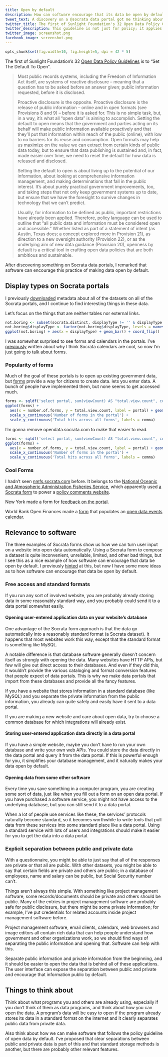 ```yaml
---
title: Open by default
description: How can software encourage that its data be open by default?
tweet_text: A discovery on a @socrata data portal got me thinking about how software can encourage data to be open by default.
twitter_title: The first of Sunlight Foundation's 32 Open Data Policy Guidelines is to "Set The Default To Open".
twitter_description: This guideline is not just for policy; it applies to software too!
twitter_image: screenshot.png
facebook_image: screenshot.png
---
```

```r
opts_chunk$set(fig.width=10, fig.height=5, dpi = 42 * 5)
```
The first of Sunlight Foundation's 32
[Open Data Policy Guidelines](http://sunlightfoundation.com/opendataguidelines/)
is to "Set The Default To Open".

> Most public records systems, including the Freedom of Information Act itself, are systems of reactive disclosure -- meaning that a question has to be asked before an answer given; public information requested, before it is disclosed.
>
> Proactive disclosure is the opposite. Proactive disclosure is the release of public information -- online and in open formats (see Provisions 8 and 9) -- before it is asked for. This is no simple task, but, in a way, it’s what all "open data" is aiming to accomplish. Setting the default to open means that the government and parties acting on its behalf will make public information available proactively and that they’ll put that information within reach of the public (online), with low to no barriers for its reuse and consumption. Open formats may help us maximize on the value we can extract from certain kinds of public data today, but to ensure that data publishing is sustained and, in fact, made easier over time, we need to reset the default for how data is released and disclosed.
>
> Setting the default to open is about living up to the potential of our information, about looking at comprehensive information management, and making determinations that fall in the public interest. It’s about purely practical government improvements, too, and taking steps that not only keep government systems up to date, but ensure that we have the foresight to survive changes in technology that we can’t predict.
>
> Usually, for information to be defined as public, important restrictions have already been applied. Therefore, policy language can be used to outline that "all public data and information must be considered open and accessible." Whether listed as part of a statement of intent (as Austin, Texas does; a concept explored more in Provision 21), as direction to a new oversight authority (Provision 22), or as the underlying aim of new data guidance (Provision 20), openness by default is a critical tool in crafting open data policies that are both ambitious and sustainable.

After discovering something on Socrata data portals, I remarked that
software can encourage this practice of making data open by default.

## Display types on Socrata portals
I previously [downloaded](/!/socrata-summary) metadata about all of
the datasets on all of the Socrata portals, and I continue to find
interesting things in these data.

Let's focus on the things that are neither tables nor external links.

```r
not.boring <- subset(socrata.distinct, displayType != '' & displayType != 'table' & displayType != 'href' & displayType != 'blob')
not.boring$displayType <- factor(not.boring$displayType, levels = names(sort(table(not.boring$displayType), decreasing = T)))
ggplot(not.boring) + aes(x = displayType) + geom_bar() + coord_flip()
```

I was somewhat surprised to see forms and calendars in the portals.
I've [previously](/!/open-calendars) written about why I think Socrata calendars are cool,
so now I'm just going to talk about forms.

### Popularity of forms
Much of the goal of these portals is to open up existing government data, but
[forms](https://data.wa.gov/Economics/Broadband-Project-Data-Entry/38rz-krmg?) provide a way for citizens to create data.
lets you enter data. A bunch of people have implemented them, but none seems to get accessed much.

```r
forms <- sqldf('select portal, sum(viewCount) AS "total.view.count", count(*) AS "number.of.forms" FROM socrata where displayType = "form" group by portal')
ggplot(forms) +
  aes(x = number.of.forms, y = total.view.count, label = portal) + geom_text() +
  scale_x_continuous('Number of forms in the portal') +
  scale_y_continuous('Total hits across all forms', labels = comma)
```
I'm gonna remove opendata.socrata.com to make that easier to read.

```r
forms <- sqldf('select portal, sum(viewCount) AS "total.view.count", count(*) AS "number.of.forms" FROM socrata where displayType = "form" and portal != "opendata.socrata.com" group by portal')
ggplot(forms) +
  aes(x = number.of.forms, y = total.view.count, label = portal) + geom_text() +
  scale_x_continuous('Number of forms in the portal') +
  scale_y_continuous('Total hits across all forms', labels = comma)
```

### Cool Forms
I hadn't seen [nmfs.socrata.com](https://nmfs.socrata.com) before.
It belongs to the [National Oceanic and Atmospheric Administration Fisheries Service](http://www.nmfs.noaa.gov),
which apparently used [a Socrata form](https://nmfs.socrata.com/Government/2011-Aquaculture-Public-Comments-Form/u5id-8nqp) to power a
[policy comments website](http://www.nmfs.noaa.gov/aquaculture/policy2/).

New York made a form for [feedback on the portal](https://data.ny.gov/dataset/Give-Feedback/fq3e-q75i?).

World Bank Open Finances made a
[form](https://finances.worldbank.org/dataset/Global-Open-Data-Calendar-Entry-Form/qdbh-rfd3?)
that populates an
[open data events calendar](https://finances.worldbank.org/dataset/Global-Open-Data-Calendar/g4sx-dwxc).

## Relevance to software
The three examples of Socrata forms show us how we can turn user input on a website into
open data automatically. Using a Socrata form to compose a dataset is quite inconvenient,
unreliable, limited, and other bad things, but I see this as a nice example of how software
can encourage that data be open by default. I previously
[hinted](http://thomaslevine.com/!/socrata-calendars#opening-data-at-their-sources) at this,
but now I have some more ideas as to how software can encourage that data be open by default.

### Free access and standard formats
If you run any sort of involved website, you are probably already storing data in some
reasonably standard way, and you probably could send it to a data portal somewhat easily.

#### Opening user-entered application data on your website's database
One advantage of the Socrata form approach is that the data go automatically into a
reasonably standard format (a Socrata dataset). It happens that most websites work this
way, except that the standard format is something like MySQL.

A notable difference is that database software generally doesn't concern itself as
strongly with opening the data. Many websites have HTTP APIs, but few will give out
direct access to their databases. And even if they did this, it wouldn't provide the
various cataloging and format conversion features that people expect of data portals.
This is why we make data portals that import from these databases and provide all the
fancy features.

If you have a website that stores information in a standard database (like MySQL) and
you separate the private information from the public information, you already can quite
safely and easily have it sent to a data portal.

If you are making a new website and care about open data, try to choose a common
database for which integrations will already exist.

#### Storing user-entered application data directly in a data portal
If you have a simple website, maybe you don't have to run your own database
and write your own web APIs. You could store the data directly in the data portal
and query it from the data portal. If this is powerful enough for you, it
simplifies your database management, and it naturally makes your data open by default.

#### Opening data from some other software
Every time you save something in a computer program, you are creating some sort
of data, just like when you fill out a form on an open data portal.
If you have purchased a software service, you might not have access to the
underlying database, but you can still send it to a data portal.

When a lot of people use services like these, the services' protocols naturally
become standard, so it becomes worthwhile to write tools that pull data from these
services into some standard place like a data portal. Using a standard service
with lots of users and integrations should make it easier for you to get the data
into a data portal.

### Explicit separation between public and private data
With a questionnaire, you might be able to just say that all of the responses are
private or that all are public. With other datasets, you might be able to say that
certain fields are private and others are public; in a database of employees, name
and salary can be public, but Social Security number can't.

Things aren't always this simple. With something like project management software,
some records/documents should be private and others should be public. Many of the
entries in project management software are probably safe for public disclosure,
but there might be some private information; for example, I've put credentials
for related accounts inside project management software before.

Project management software, email clients, calendars, web browsers and image
editors all contain rich data that can help people understand how government
and other organizations work, so we should find ways of separating the public
information and opening that. Software can help with this.

Separate public information and private information from the beginning, and it
should be easier to open the data that is behind all of these applications.
The user interface can expose the separation between public and private and
encourage that information public by default.

## Things to think about
Think about what programs you and others are already using, especially if you
don't think of them as data programs, and think about how you can open the data.
A program's data will be easy to open if the program already stores its data in
a standard format on the internet and it clearly separates public data from
private data.

Also think about how we can make software that follows the policy guideline of
open data by default. I've proposed that clear separations between public and
private data is part of this and that standard storage methods is another, but
there are probably other relevant features.
